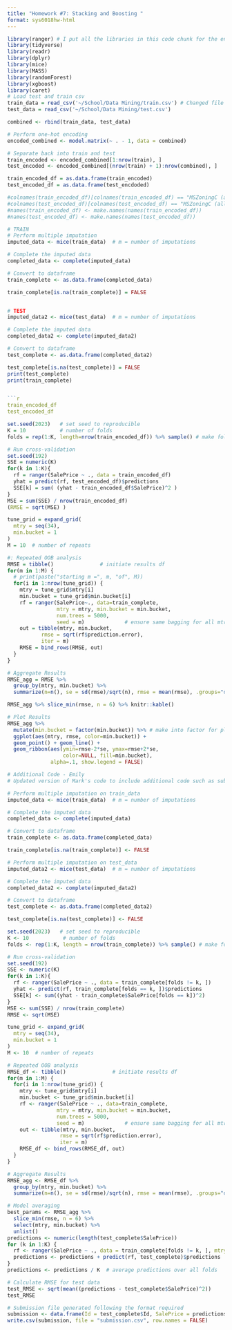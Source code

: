 ---
title: "Homework #7: Stacking and Boosting " 
format: sys6018hw-html
---


```{r, message=FALSE}
library(ranger) # I put all the libraries in this code chunk for the entire file so that it is a little cleaner 
library(tidyverse)
library(readr)
library(dplyr)
library(mice)
library(MASS)
library(randomForest)
library(xgboost)
library(caret)
# Load test and train csv 
train_data = read_csv('~/School/Data Mining/train.csv') # Changed file path so that it would open on my computer
test_data = read_csv('~/School/Data Mining/test.csv')

```
```{r}
combined <- rbind(train_data, test_data)

# Perform one-hot encoding
encoded_combined <- model.matrix(~ . - 1, data = combined)

# Separate back into train and test
train_encoded <- encoded_combined[1:nrow(train), ]
test_encoded <- encoded_combined[(nrow(train) + 1):nrow(combined), ]

train_encoded_df = as.data.frame(train_encoded)
test_encoded_df = as.data.frame(test_encdoded)

#colnames(train_encoded_df)[colnames(train_encoded_df) == "MSZoningC (all)"] <- "MSZoningCall"
#colnames(test_encoded_df)[colnames(test_encoded_df) == "MSZoningC (all)"] <- "MSZoningCall"
#names(train_encoded_df) <- make.names(names(train_encoded_df))
#names(test_encoded_df) <- make.names(names(test_encoded_df))

```

```{r, message=FALSE}
# TRAIN
# Perform multiple imputation
imputed_data <- mice(train_data)  # m = number of imputations

# Complete the imputed data
completed_data <- complete(imputed_data)

# Convert to dataframe
train_complete <- as.data.frame(completed_data)

train_complete[is.na(train_complete)] = FALSE


# TEST 
imputed_data2 <- mice(test_data)  # m = number of imputations

# Complete the imputed data
completed_data2 <- complete(imputed_data2)

# Convert to dataframe
test_complete <- as.data.frame(completed_data2)

test_complete[is.na(test_complete)] = FALSE
print(test_complete)
print(train_complete)


```{r}
train_encoded_df
test_encoded_df
```

```{r, message=FALSE}
set.seed(2023)   # set seed to reproducible
K = 10           # number of folds
folds = rep(1:K, length=nrow(train_encoded_df)) %>% sample() # make folds

# Run cross-validation
set.seed(192)
SSE = numeric(K)
for(k in 1:K){
  rf = ranger(SalePrice ~ ., data = train_encoded_df)
  yhat = predict(rf, test_encoded_df)$predictions
  SSE[k] = sum( (yhat - train_encoded_df$SalePrice)^2 )
}
MSE = sum(SSE) / nrow(train_encoded_df)
(RMSE = sqrt(MSE) )
```

```{r}
tune_grid = expand_grid(
  mtry = seq(34),
  min.bucket = 1
)
M = 10  # number of repeats

#: Repeated OOB analysis
RMSE = tibble()               # initiate results df
for(m in 1:M) {
  # print(paste("starting m =", m, "of", M))
  for(i in 1:nrow(tune_grid)) {
    mtry = tune_grid$mtry[i]
    min.bucket = tune_grid$min.bucket[i]
    rf = ranger(SalePrice~., data=train_complete, 
                mtry = mtry, min.bucket = min.bucket, 
                num.trees = 5000,
                seed = m)             # ensure same bagging for all mtry
    out = tibble(mtry, min.bucket,
           rmse = sqrt(rf$prediction.error), 
           iter = m)
    RMSE = bind_rows(RMSE, out)
  }
}
```

```{r}
# Aggregate Results
RMSE_agg = RMSE %>% 
  group_by(mtry, min.bucket) %>% 
  summarize(n=n(), se = sd(rmse)/sqrt(n), rmse = mean(rmse), .groups="drop")

RMSE_agg %>% slice_min(rmse, n = 6) %>% knitr::kable()
```

```{r}
# Plot Results
RMSE_agg %>% 
  mutate(min.bucket = factor(min.bucket)) %>% # make into factor for plotting
  ggplot(aes(mtry, rmse, color=min.bucket)) + 
  geom_point() + geom_line() +
  geom_ribbon(aes(ymin=rmse-2*se, ymax=rmse+2*se, 
                  color=NULL, fill=min.bucket),
              alpha=.1, show.legend = FALSE) 
```



```{r}
# Additional Code - Emily
# Updated version of Mark's code to include additional code such as submission file format 

# Perform multiple imputation on train_data
imputed_data <- mice(train_data)  # m = number of imputations

# Complete the imputed data
completed_data <- complete(imputed_data)

# Convert to dataframe
train_complete <- as.data.frame(completed_data)

train_complete[is.na(train_complete)] <- FALSE

# Perform multiple imputation on test_data
imputed_data2 <- mice(test_data)  # m = number of imputations

# Complete the imputed data
completed_data2 <- complete(imputed_data2)

# Convert to dataframe
test_complete <- as.data.frame(completed_data2)

test_complete[is.na(test_complete)] <- FALSE

set.seed(2023)   # set seed to reproducible
K <- 10           # number of folds
folds <- rep(1:K, length = nrow(train_complete)) %>% sample() # make folds

# Run cross-validation
set.seed(192)
SSE <- numeric(K)
for(k in 1:K){
  rf <- ranger(SalePrice ~ ., data = train_complete[folds != k, ])
  yhat <- predict(rf, train_complete[folds == k, ])$predictions
  SSE[k] <- sum((yhat - train_complete$SalePrice[folds == k])^2)
}
MSE <- sum(SSE) / nrow(train_complete)
RMSE <- sqrt(MSE)

tune_grid <- expand_grid(
  mtry = seq(34),
  min.bucket = 1
)
M <- 10  # number of repeats

# Repeated OOB analysis
RMSE_df <- tibble()               # initiate results df
for(m in 1:M) {
  for(i in 1:nrow(tune_grid)) {
    mtry <- tune_grid$mtry[i]
    min.bucket <- tune_grid$min.bucket[i]
    rf <- ranger(SalePrice ~ ., data=train_complete, 
                mtry = mtry, min.bucket = min.bucket, 
                num.trees = 5000,
                seed = m)             # ensure same bagging for all mtry
    out <- tibble(mtry, min.bucket,
                 rmse = sqrt(rf$prediction.error), 
                 iter = m)
    RMSE_df <- bind_rows(RMSE_df, out)
  }
}

# Aggregate Results
RMSE_agg <- RMSE_df %>% 
  group_by(mtry, min.bucket) %>% 
  summarize(n=n(), se = sd(rmse)/sqrt(n), rmse = mean(rmse), .groups="drop")
```
```{r}
# Model averaging
best_params <- RMSE_agg %>% 
  slice_min(rmse, n = 6) %>%
  select(mtry, min.bucket) %>%
  unlist()
predictions <- numeric(length(test_complete$SalePrice))
for (k in 1:K) {
  rf <- ranger(SalePrice ~ ., data = train_complete[folds != k, ], mtry = best_params[1], min.bucket = best_params[2], num.trees = 5000)
  predictions <- predictions + predict(rf, test_complete)$predictions
}
predictions <- predictions / K  # average predictions over all folds

# Calculate RMSE for test data
test_RMSE <- sqrt(mean((predictions - test_complete$SalePrice)^2))
test_RMSE

# Submission file generated following the format required
submission <- data.frame(Id = test_complete$Id, SalePrice = predictions)
write.csv(submission, file = "submission.csv", row.names = FALSE)
```
